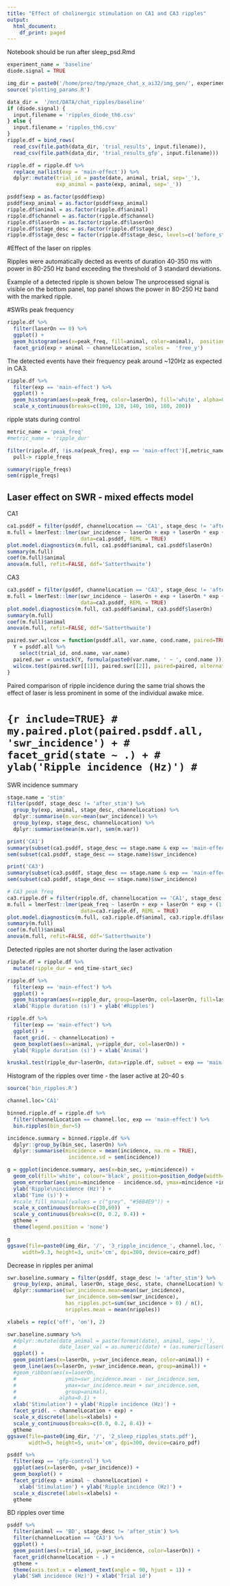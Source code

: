 ```yaml
---
title: "Effect of cholinergic stimulation on CA1 and CA3 ripples"
output:
  html_document:
    df_print: paged
---
```


Notebook should be run after sleep_psd.Rmd 

```r
experiment_name = 'baseline'
diode.signal = TRUE

img_dir = paste0('/home/prez/tmp/ymaze_chat_x_ai32/img_gen/', experiment_name)
source('plotting_params.R')
```

```r
data_dir =  '/mnt/DATA/chat_ripples/baseline'
if (diode.signal) {
  input.filename = 'ripples_diode_th6.csv'
} else {
  input.filename = 'ripples_th6.csv'
}
ripple.df = bind_rows(
  read_csv(file.path(data_dir, 'trial_results', input.filename)),
  read_csv(file.path(data_dir, 'trial_results_gfp', input.filename)))

ripple.df = ripple.df %>%
  replace_na(list(exp = 'main-effect')) %>%
  dplyr::mutate(trial_id = paste(date, animal, trial, sep='_'),
                exp_animal = paste(exp, animal, sep='_'))

psddf$exp = as.factor(psddf$exp)
psddf$exp_animal = as.factor(psddf$exp_animal)
ripple.df$animal = as.factor(ripple.df$animal)
ripple.df$channel = as.factor(ripple.df$channel)
ripple.df$laserOn = as.factor(ripple.df$laserOn)
ripple.df$stage_desc = as.factor(ripple.df$stage_desc)
ripple.df$stage_desc = factor(ripple.df$stage_desc, levels=c('before_stim','stim','after_stim'))
```

#Effect of the laser on ripples

Ripples were automatically dected as events of duration 40-350 ms with power in 80-250 Hz band exceeding the threshold of 3 standard deviations.

Example of a detected ripple is shown below
The unprocessed signal is visible on the bottom panel, top panel shows the power in 80-250 Hz band with the marked ripple.


#SWRs peak frequency 
```r
ripple.df %>%
  filter(laserOn == 0) %>%
  ggplot() +
  geom_histogram(aes(x=peak_freq, fill=animal, color=animal),  position='identity',alpha=0.2) + 
  facet_grid(exp + animal ~ channelLocation, scales =  'free_y')
```

The detected events have their frequency peak around ~120Hz as expected in CA3.

```r
ripple.df %>%
  filter(exp == 'main-effect') %>%
  ggplot() +
  geom_histogram(aes(x=peak_freq, color=laserOn), fill='white', alpha=0.4) +
  scale_x_continuous(breaks=c(100, 120, 140, 160, 180, 200))
```

ripple stats during control
```r
metric_name = 'peak_freq'
#metric_name = 'ripple_dur'

filter(ripple.df, !is.na(peak_freq), exp == 'main-effect')[,metric_name] %>% 
  pull-> ripple_freqs

summary(ripple_freqs)
sem(ripple_freqs)
```

## Laser effect on SWR - mixed effects model
CA1
```r
ca1.psddf = filter(psddf, channelLocation == 'CA1', stage_desc != 'after_stim')
m.full = lmerTest::lmer(swr_incidence ~ laserOn + exp + laserOn * exp + (1 + laserOn | exp_animal), 
                        data=ca1.psddf, REML = TRUE) 
plot.model.diagnostics(m.full, ca1.psddf$animal, ca1.psddf$laserOn)
summary(m.full)
coef(m.full)$animal
anova(m.full, refit=FALSE, ddf='Satterthwaite')
```

CA3
```r
ca3.psddf = filter(psddf, channelLocation == 'CA3', stage_desc != 'after_stim')
m.full = lmerTest::lmer(swr_incidence ~ laserOn + exp + laserOn * exp + (1 + laserOn | exp_animal), 
                        data=ca3.psddf, REML = TRUE) 
plot.model.diagnostics(m.full, ca3.psddf$animal, ca3.psddf$laserOn)
summary(m.full)
coef(m.full)$animal
anova(m.full, refit=FALSE, ddf='Satterthwaite')
```



```r
paired.swr.wilcox = function(psddf.all, var.name, cond.name, paired=TRUE) {
  Y = psddf.all %>%
    select(trial_id, ond.name, var.name)
  paired.swr = unstack(Y, formula(paste0(var.name, ' ~ ', cond.name )))
  wilcox.test(paired.swr[[1]], paired.swr[[2]], paired=paired, alternative='greater')
}
```



Paired comparison of ripple incidence during the same trial shows the effect of laser is less prominent in some of the individual awake mice.

# ```{r include=TRUE}
# my.paired.plot(paired.psddf.all, 'swr_incidence') +
#   facet_grid(state ~ .) +
#   ylab('Ripple incidence (Hz)')
# ```
SWR incidence summary
```r
stage.name = 'stim'
filter(psddf, stage_desc != 'after_stim') %>%
  group_by(exp, animal, stage_desc, channelLocation) %>%
  dplyr::summarise(m.var=mean(swr_incidence)) %>%
  group_by(exp, stage_desc, channelLocation) %>%
  dplyr::summarise(mean(m.var), sem(m.var))

print('CA1')
summary(subset(ca1.psddf, stage_desc == stage.name & exp == 'main-effect')$swr_incidence) 
sem(subset(ca1.psddf, stage_desc == stage.name)$swr_incidence) 

print('CA3')
summary(subset(ca3.psddf, stage_desc == stage.name & exp == 'main-effect')$swr_incidence) 
sem(subset(ca3.psddf, stage_desc == stage.name)$swr_incidence) 
```


```r
# CA3 peak freq
ca3.ripple.df = filter(ripple.df, channelLocation == 'CA1', stage_desc != 'after_stim')
m.full = lmerTest::lmer(peak_freq ~ laserOn + exp + laserOn * exp + (1 + laserOn | animal), 
                        data=ca3.ripple.df, REML = TRUE) 
plot.model.diagnostics(m.full, ca3.ripple.df$animal, ca3.ripple.df$laserOn)
summary(m.full)
coef(m.full)$animal
anova(m.full, refit=FALSE, ddf='Satterthwaite')
```

Detected ripples are not shorter during the laser activation
```r
ripple.df = ripple.df %>%
  mutate(ripple_dur = end_time-start_sec)

ripple.df %>%
  filter(exp == 'main-effect') %>%
  ggplot() +
  geom_histogram(aes(x=ripple_dur, group=laserOn, col=laserOn, fill=laserOn), alpha=0.5) +
  xlab('Ripple duration (s)') + ylab('#Ripples')

ripple.df %>%
  filter(exp == 'main-effect') %>%
  ggplot() +
  facet_grid(. ~ channelLocation) +
  geom_boxplot(aes(x=animal, y=ripple_dur, col=laserOn)) +
  ylab('Ripple duration (s)') + xlab('Animal')

kruskal.test(ripple_dur~laserOn, data=ripple.df, subset = exp == 'main-effect')
```


Histogram of the ripples over time - the laser active at 20-40 s

```r
source('bin_ripples.R')

channel.loc='CA1'

binned.ripple.df = ripple.df %>% 
  filter(channelLocation == channel.loc, exp == 'main-effect') %>%
  bin.ripples(bin_dur=5)

incidence.summary = binned.ripple.df %>%
  dplyr::group_by(bin_sec, laserOn) %>%
  dplyr::summarise(mincidence = mean(incidence, na.rm = TRUE),
                    incidence.sd = sem(incidence))

g = ggplot(incidence.summary, aes(x=bin_sec, y=mincidence)) +
  geom_col(fill='white', colour='black', position=position_dodge(width=-2.5)) +
  geom_errorbar(aes(ymin=mincidence - incidence.sd, ymax=mincidence +incidence.sd), width=1.2) +
  ylab('Ripple\nincidence (Hz)') +
  xlab('Time (s)') +
  #scale_fill_manual(values = c("grey", "#56B4E9")) +
  scale_x_continuous(breaks=c(30,60))  +
  scale_y_continuous(breaks=c(0, 0.2, 0.4)) +
  gtheme +
  theme(legend.position = 'none') 

g
ggsave(file=paste0(img_dir, '/', '3_ripple_incidence_', channel.loc, '.pdf'), 
     width=9.3, height=3, unit='cm', dpi=300, device=cairo_pdf)
```

Decrease in ripples per animal
```r
swr.baseline.summary = filter(psddf, stage_desc != 'after_stim') %>%
  group_by(exp, animal, laserOn, stage_desc, state, channelLocation) %>% 
  dplyr::summarise(swr_incidence.mean=mean(swr_incidence),
                   swr_incidence.sem=sem(swr_incidence),
                   has_ripples.pct=sum(swr_incidence > 0) / n(),
                   nripples.mean = mean(nripples)) 

xlabels = rep(c('off', 'on'), 2)

swr.baseline.summary %>%
  #dplyr::mutate(date_animal = paste(format(date), animal, sep='_'),
  #              date_laser_val = as.numeric(date) + (as.numeric(laserOn) - 1) * 0.5 - 0.25) %>% 
  ggplot() +
  geom_point(aes(x=laserOn, y=swr_incidence.mean, color=animal)) +
  geom_line(aes(x=laserOn, y=swr_incidence.mean, group=animal)) +
  #geom_ribbon(aes(x=laserOn, 
  #                ymin=swr_incidence.mean - swr_incidence.sem, 
  #                ymax=swr_incidence.mean + swr_incidence.sem,
  #                group=animal), 
  #              alpha=0.1) +
  xlab('Stimulation') + ylab('Ripple incidence (Hz)') +
  facet_grid(. ~ channelLocation + exp) +
  scale_x_discrete(labels=xlabels) +
  scale_y_continuous(breaks=c(0.0, 0.2, 0.4)) +
  gtheme
ggsave(file=paste0(img_dir, '/', '2_sleep_ripples_stats.pdf'), 
       width=5, height=5, unit='cm', dpi=300, device=cairo_pdf)
```

```r
psddf %>%
  filter(exp == 'gfp-control') %>%
  ggplot(aes(x=laserOn, y=swr_incidence)) +
  geom_boxplot() +
  facet_grid(exp + animal ~ channelLocation) + 
    xlab('Stimulation') + ylab('Ripple incidence (Hz)') +
  scale_x_discrete(labels=xlabels) +
  gtheme
```
BD ripples over time
```r
psddf %>%
  filter(animal == 'BD', stage_desc != 'after_stim') %>%
  filter(channelLocation == 'CA3') %>%
  ggplot() +
  geom_point(aes(x=trial_id, y=swr_incidence, color=laserOn)) +
  facet_grid(channelLocation ~ .) +
  gtheme +
  theme(axis.text.x = element_text(angle = 90, hjust = 1)) +
  ylab('SWR incidence (Hz)') + xlab('Trial id')
```




